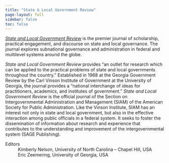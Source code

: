 ```yaml
---
title: "State & Local Government Review"
page-layout: full
sidebar: false
toc: false
---
```


[*State and Local Government Review*](https://journals.sagepub.com/home/slg){.external target="_blank"} is the premier journal of scholarship, practical engagement, and discourse on state and local governance. The journal explores subnational governance and administration in federal and multilevel systems around the globe.

*State and Local Government Review* provides “an outlet for research which can be applied to the practical problems of state and local governments throughout the country.” Established in 1968 at the Georgia Government Review by the Carl Vinson Institute of Government at the University of Georgia, the journal provides a “national interchange of ideas for practitioners, academics, and institutes of government.” *State and Local Government Review* is the official journal of the Section on Intergovernmental Administration and Management (SIAM) of the American Society for Public Administration. Like the Vinson Institute, SIAM has an interest not only in state and local government, but also in the effective interaction among public officials in a federal system. It seeks to foster the dissemination of information about research and experience that contributes to the understanding and improvement of the intergovernmental system (SAGE Publishing).

Editors
: Kimberly Nelson, University of North Carolina – Chapel Hill, USA
: Eric Zeemering, University of Georgia, USA
